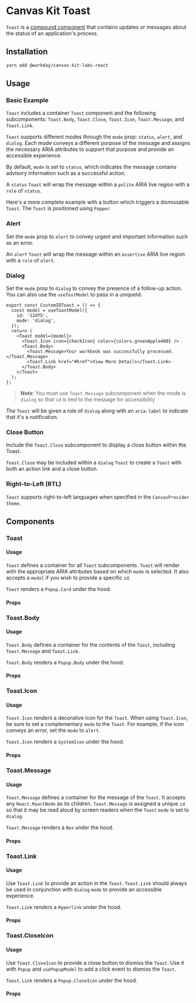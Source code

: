 

<Meta title="Labs/Toast/React" component={Toast} />

# Canvas Kit Toast

`Toast` is a [compound component](/getting-started/for-developers/resources/compound-components/)
that contains updates or messages about the status of an application's process.

## Installation

```sh
yarn add @workday/canvas-kit-labs-react
```

## Usage

### Basic Example

`Toast` includes a container `Toast` component and the following subcomponents: `Toast.Body`,
`Toast.Close`, `Toast.Icon`, `Toast.Message`, and `Toast.Link`.

`Toast` supports different modes through the `mode` prop: `status`, `alert`, and `dialog`. Each mode
conveys a different purpose of the message and assigns the necessary ARIA attributes to support that
purpose and provide an accessible experience.

By default, `mode` is set to `status`, which indicates the message contains advisory information
such as a successful action.

<ExampleCodeBlock code={Basic} />

A `status` `Toast` will wrap the message within a `polite` ARIA live region with a `role` of
`status`.

Here's a more complete example with a button which triggers a dismissable `Toast`. The `Toast` is
positioned using `Popper`.

<ExampleCodeBlock code={WithPopper} />

### Alert

Set the `mode` prop to `alert` to convey urgent and important information such as an error.

<ExampleCodeBlock code={ToastAlert} />

An `alert` `Toast` will wrap the message within an `assertive` ARIA live region with a `role` of
`alert`.

### Dialog

Set the `mode` prop to `dialog` to convey the presence of a follow-up action. You can also use the
`useTostModel` to pass in a uniqueId:

```tsx
export const CustomIDToast = () => {
  const model = useToastModel({
    id: '12df5',
    mode: 'dialog',
  });
  return (
    <Toast model={model}>
      <Toast.Icon icon={checkIcon} color={colors.greenApple400} />
      <Toast.Body>
        <Toast.Message>Your workbook was successfully processed.</Toast.Message>
        <Toast.Link href="#href">View More Details</Toast.Link>
      </Toast.Body>
    </Toast>
  );
};
```

> **Note**: You must use `Toast.Message` subcomponent when the mode is `dialog` so that `id` is tied
> to the message for accessibility

<ExampleCodeBlock code={ToastDialog} />

The `Toast` will be given a role of `dialog` along with an `aria-label` to indicate that it's a
notification.

### Close Button

Include the `Toast.Close` subcomponent to display a close button within the Toast.

<ExampleCodeBlock code={WithCloseButton} />

`Toast.Close` may be included within a `dialog` `Toast` to create a `Toast` with both an action link
and a close button.

<ExampleCodeBlock code={WithActionLinkAndCloseIcon} />

### Right-to-Left (RTL)

`Toast` supports right-to-left languages when specified in the `CanvasProvider` `theme`.

<ExampleCodeBlock code={RTL} />

## Components

### Toast

#### Usage

`Toast` defines a container for all `Toast` subcomponents. `Toast` will render with the appropriate
ARIA attributes based on which `mode` is selected. It also accepts a `model` if you wish to provide
a specific `id`.

`Toast` renders a `Popup.Card` under the hood.

#### Props

<ArgsTable of={Toast} />

### Toast.Body

#### Usage

`Toast.Body` defines a container for the contents of the `Toast`, including `Toast.Message` and
`Toast.Link`.

`Toast.Body` renders a `Popup.Body` under the hood.

#### Props

<ArgsTable of={Toast.Body} />

### Toast.Icon

#### Usage

`Toast.Icon` renders a decorative icon for the `Toast`. When using `Toast.Icon`, be sure to set a
complementary `mode` to the `Toast`. For example, if the icon conveys an error, set the `mode` to
`alert`.

`Toast.Icon` renders a `SystemIcon` under the hood.

#### Props

<ArgsTable of={Toast.Icon} />

### Toast.Message

#### Usage

`Toast.Message` defines a container for the message of the `Toast`. It accepts any `React.ReactNode`
as its children. `Toast.Message` is assigned a unique `id` so that it may be read aloud by screen
readers when the `Toast` `mode` is set to `dialog`.

`Toast.Message` renders a `Box` under the hood.

#### Props

<ArgsTable of={Toast.Message} />

### Toast.Link

#### Usage

Use `Toast.Link` to provide an action in the `Toast`. `Toast.Link` should always be used in
conjunction with `dialog` `mode` to provide an accessible experience.

`Toast.Link` renders a `Hyperlink` under the hood.

#### Props

<ArgsTable of={Toast.Link} />

### Toast.CloseIcon

#### Usage

Use `Toast.CloseIcon` to provide a close button to dismiss the `Toast`. Use it with `Popup` and
`usePopupModel` to add a click event to dismiss the `Toast`.

`Toast.Link` renders a `Popup.CloseIcon` under the hood.

#### Props

<ArgsTable of={Toast.CloseIcon} />
